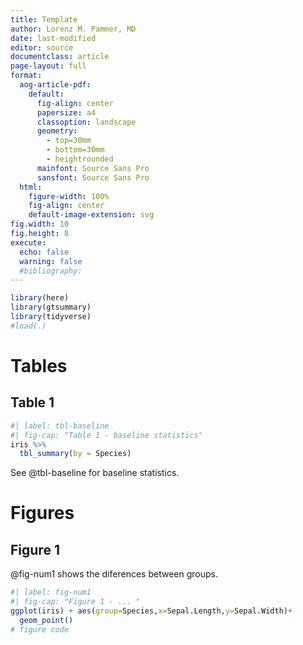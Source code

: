 ```yaml
---
title: Template
author: Lorenz M. Pammer, MD
date: last-modified
editor: source
documentclass: article
page-layout: full
format:
  aog-article-pdf:
    default:
      fig-align: center
      papersize: a4
      classoption: landscape
      geometry:
        - top=30mm
        - bottom=30mm
        - heightrounded
      mainfont: Source Sans Pro
      sansfont: Source Sans Pro
  html:
    figure-width: 100%
    fig-align: center
    default-image-extension: svg
fig.width: 10
fig.height: 8
execute:
  echo: false
  warning: false
  #bibliography:
---
```



```r
library(here)
library(gtsummary)
library(tidyverse)
#load(.)
```

# Tables

## Table 1
```r
#| label: tbl-baseline
#| fig-cap: "Table 1 - baseline statistics"
iris %>%
  tbl_summary(by = Species)
```


See @tbl-baseline for baseline statistics.


# Figures
## Figure 1
@fig-num1 shows the diferences between groups.
```r
#| label: fig-num1
#| fig-cap: "Figure 1 - ... "
ggplot(iris) + aes(group=Species,x=Sepal.Length,y=Sepal.Width)+
  geom_point()
# figure code
``` 


